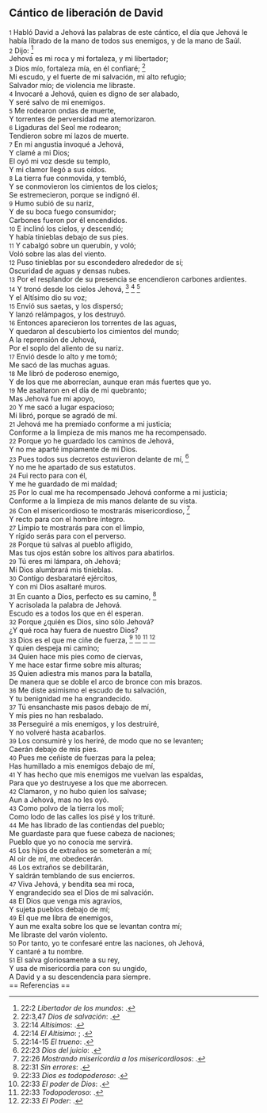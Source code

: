 == Cántico de liberación de David ==

{{anchor|1}} <small>1</small> Habló David a Jehová las palabras de este cántico, el día que Jehová le había librado de la mano de todos sus enemigos, y de la mano de Saúl.<br>
{{anchor|2}} <small>2</small> Dijo: <ref>22:2 ''Libertador de los mundos'': {{lib|LU|128|1|10}}.</ref><br>
Jehová es mi roca y mi fortaleza, y mi libertador;<br>
{{anchor|3}} <small>3</small> Dios mío, fortaleza mía, en él confiaré; <ref>22:3,47 ''Dios de salvación'': {{lib|LU|2|6|3}}.</ref><br>
Mi escudo, y el fuerte de mi salvación, mi alto refugio;<br>
Salvador mío; de violencia me libraste.<br>
{{anchor|4}} <small>4</small> Invocaré a Jehová, quien es digno de ser alabado,<br>
Y seré salvo de mi enemigos.<br>
{{anchor|5}} <small>5</small> Me rodearon ondas de muerte,<br>
Y torrentes de perversidad me atemorizaron.<br>
{{anchor|6}} <small>6</small> Ligaduras del Seol me rodearon;<br>
Tendieron sobre mí lazos de muerte.<br>
{{anchor|7}} <small>7</small> En mi angustia invoqué a Jehová,<br>
Y clamé a mi Dios;<br>
El oyó mi voz desde su templo,<br>
Y mi clamor llegó a sus oídos.<br>
{{anchor|8}} <small>8</small> La tierra fue conmovida, y tembló,<br>
Y se conmovieron los cimientos de los cielos;<br>
Se estremecieron, porque se indignó él.<br>
{{anchor|9}} <small>9</small> Humo subió de su nariz,<br>
Y de su boca fuego consumidor;<br>
Carbones fueron por él encendidos.<br>
{{anchor|10}} <small>10</small> E inclinó los cielos, y descendió;<br>
Y había tinieblas debajo de sus pies.<br>
{{anchor|11}} <small>11</small> Y cabalgó sobre un querubín, y voló;<br>
Voló sobre las alas del viento.<br>
{{anchor|12}} <small>12</small> Puso tinieblas por su escondedero alrededor de sí;<br>
Oscuridad de aguas y densas nubes.<br>
{{anchor|13}} <small>13</small> Por el resplandor de su presencia se encendieron carbones ardientes.<br>
{{anchor|14}} <small>14</small> Y tronó desde los cielos Jehová, <ref>22:14 ''Altísimos'': {{lib|LU|43|3|1}}.</ref> <ref>22:14 ''El Altísimo'': {{lib|LU|93|2|3}}; {{lib|LU|93|3|2}}.</ref> <ref>22:14-15 ''El trueno'': {{lib|LU|85|4|3}}.</ref><br>
Y el Altísimo dio su voz;<br>
{{anchor|15}} <small>15</small> Envió sus saetas, y los dispersó;<br>
Y lanzó relámpagos, y los destruyó.<br>
{{anchor|16}} <small>16</small> Entonces aparecieron los torrentes de las aguas,<br>
Y quedaron al descubierto los cimientos del mundo;<br>
A la reprensión de Jehová,<br>
Por el soplo del aliento de su nariz.<br>
{{anchor|17}} <small>17</small> Envió desde lo alto y me tomó;<br>
Me sacó de las muchas aguas.<br>
{{anchor|18}} <small>18</small> Me libró de poderoso enemigo,<br>
Y de los que me aborrecían, aunque eran más fuertes que yo.<br>
{{anchor|19}} <small>19</small> Me asaltaron en el día de mi quebranto;<br>
Mas Jehová fue mi apoyo,<br>
{{anchor|20}} <small>20</small> Y me sacó a lugar espacioso;<br>
Mi libró, porque se agradó de mí.<br>
{{anchor|21}} <small>21</small> Jehová me ha premiado conforme a mi justicia;<br>
Conforme a la limpieza de mis manos me ha recompensado.<br>
{{anchor|22}} <small>22</small> Porque yo he guardado los caminos de Jehová,<br>
Y no me aparté impíamente de mi Dios.<br>
{{anchor|23}} <small>23</small> Pues todos sus decretos estuvieron delante de mí, <ref>22:23 ''Dios del juicio'': {{lib|LU|96|6|3}}.</ref><br>
Y no me he apartado de sus estatutos.<br>
{{anchor|24}} <small>24</small> Fui recto para con él,<br>
Y me he guardado de mi maldad;<br>
{{anchor|25}} <small>25</small> Por lo cual me ha recompensado Jehová conforme a mi justicia;<br>
Conforme a la limpieza de mis manos delante de su vista.<br>
{{anchor|26}} <small>26</small> Con el misericordioso te mostrarás misericordioso, <ref>22:26 ''Mostrando misericordia a los misericordiosos'': {{lib|LU|97|1|8}}.</ref><br>
Y recto para con el hombre íntegro.<br>
{{anchor|27}} <small>27</small> Limpio te mostrarás para con el limpio,<br>
Y rígido serás para con el perverso.<br>
{{anchor|28}} <small>28</small> Porque tú salvas al pueblo afligido,<br>
Mas tus ojos están sobre los altivos para abatirlos.<br>
{{anchor|29}} <small>29</small> Tú eres mi lámpara, oh Jehová;<br>
Mi Dios alumbrará mis tinieblas.<br>
{{anchor|30}} <small>30</small> Contigo desbarataré ejércitos,<br>
Y con mi Dios asaltaré muros.<br>
{{anchor|31}} <small>31</small> En cuanto a Dios, perfecto es su camino, <ref>22:31 ''Sin errores'': {{lib|LU|2|1|2}}.</ref><br>
Y acrisolada la palabra de Jehová.<br>
Escudo es a todos los que en él esperan.<br>
{{anchor|32}} <small>32</small> Porque ¿quién es Dios, sino sólo Jehová?<br>
¿Y qué roca hay fuera de nuestro Dios?<br>
{{anchor|33}} <small>33</small> Dios es el que me ciñe de fuerza, <ref>22:33 ''Dios es todopoderoso'': {{lib|LU|131|10|3}}.</ref> <ref>22:33 ''El poder de Dios'': {{lib|LU|1|1|4}}.</ref> <ref>22:33 ''Todopoderoso'': {{lib|LU|142|3|7}}.</ref> <ref>22:33 ''El Poder'': {{lib|LU|131|10|6}}.</ref><br>
Y quien despeja mi camino;<br>
{{anchor|34}} <small>34</small> Quien hace mis pies como de ciervas,<br>
Y me hace estar firme sobre mis alturas;<br>
{{anchor|35}} <small>35</small> Quien adiestra mis manos para la batalla,<br>
De manera que se doble el arco de bronce con mis brazos.<br>
{{anchor|36}} <small>36</small> Me diste asimismo el escudo de tu salvación,<br>
Y tu benignidad me ha engrandecido.<br>
{{anchor|37}} <small>37</small> Tú ensanchaste mis pasos debajo de mí,<br>
Y mis pies no han resbalado.<br>
{{anchor|38}} <small>38</small> Perseguiré a mis enemigos, y los destruiré,<br>
Y no volveré hasta acabarlos.<br>
{{anchor|39}} <small>39</small> Los consumiré y los heriré, de modo que no se levanten;<br>
Caerán debajo de mis pies.<br>
{{anchor|40}} <small>40</small> Pues me ceñiste de fuerzas para la pelea;<br>
Has humillado a mis enemigos debajo de mí,<br>
{{anchor|41}} <small>41</small> Y has hecho que mis enemigos me vuelvan las espaldas,<br>
Para que yo destruyese a los que me aborrecen.<br>
{{anchor|42}} <small>42</small> Clamaron, y no hubo quien los salvase;<br>
Aun a Jehová, mas no les oyó.<br>
{{anchor|43}} <small>43</small> Como polvo de la tierra los molí;<br>
Como lodo de las calles los pisé y los trituré.<br>
{{anchor|44}} <small>44</small> Me has librado de las contiendas del pueblo;<br>
Me guardaste para que fuese cabeza de naciones;<br>
Pueblo que yo no conocía me servirá.<br>
{{anchor|45}} <small>45</small> Los hijos de extraños se someterán a mí;<br>
Al oir de mí, me obedecerán.<br>
{{anchor|46}} <small>46</small> Los extraños se debilitarán,<br>
Y saldrán temblando de sus encierros.<br>
{{anchor|47}} <small>47</small> Viva Jehová, y bendita sea mi roca,<br>
Y engrandecido sea el Dios de mi salvación.<br>
{{anchor|48}} <small>48</small> El Dios que venga mis agravios,<br>
Y sujeta pueblos debajo de mí;<br>
{{anchor|49}} <small>49</small> El que me libra de enemigos,<br>
Y aun me exalta sobre los que se levantan contra mí;<br>
Me libraste del varón violento.<br>
{{anchor|50}} <small>50</small> Por tanto, yo te confesaré entre las naciones, oh Jehová,<br>
Y cantaré a tu nombre.<br>
{{anchor|51}} <small>51</small> El salva gloriosamente a su rey,<br>
Y usa de misericordia para con su ungido,<br>
A David y a su descendencia para siempre.<br>
== Referencias ==

<references />
